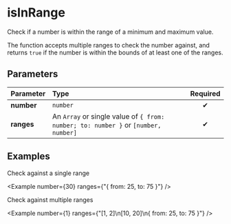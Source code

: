 
# isInRange

Check if a number is within the range of a minimum and maximum value.

The function accepts multiple ranges to check the number against, and
returns `true` if the number is within the bounds of at least one of
the ranges.

## Parameters

| Parameter  | Type                                                 | Required |
| :--------- | :--------------------------------------------------- | :------: |
| **number** | `number`                                             |    ✔     |
| **ranges** | An `Array` or single value of `{ from: number; to: number }` or `[number, number]` |    ✔     |

## Examples

Check against a single range

<Example number={30} ranges={"{ from: 25, to: 75 }"} />

Check against multiple ranges

<Example number={1} ranges={"[1, 2]\n[10, 20]\n{ from: 25, to: 75 }"} />

